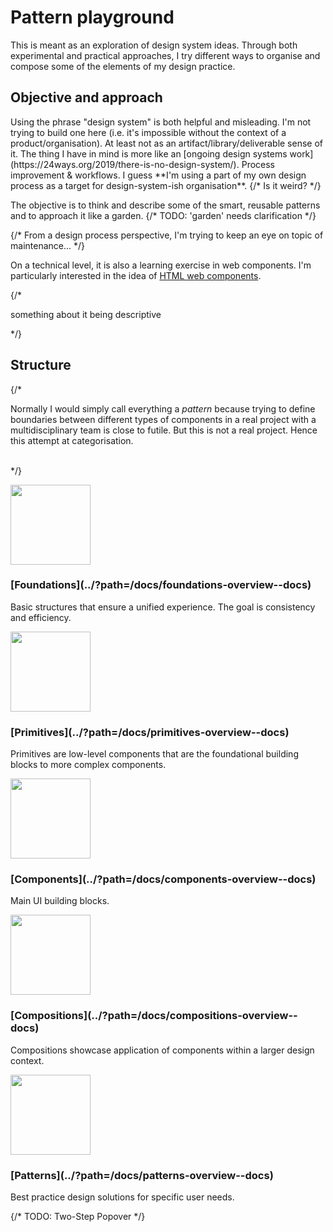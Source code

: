 
<Meta title="Introduction" />
<h1>Pattern playground</h1>
<p class="lead">This is meant as an exploration of design system ideas. Through both experimental and practical approaches, I try different ways to organise and compose some of the elements of my design practice.</p>

<h2>Objective and approach</h2>
Using the phrase "design system" is both helpful and misleading. I'm not trying to build one here (i.e. it's impossible without the context of a product/organisation). At least not as an artifact/library/deliverable sense of it.
The thing I have in mind is more like an [ongoing design systems work](https://24ways.org/2019/there-is-no-design-system/). Process improvement & workflows. I guess **I'm using a part of my own design process as a target for design-system-ish organisation**.
{/* Is it weird? */}

The objective is to think and describe some of the smart, reusable patterns and to approach it like a garden.
{/* TODO: 'garden' needs clarification */}

{/* From a design process perspective, I'm trying to keep an eye on topic of maintenance... */}

On a technical level, it is also a learning exercise in web components. I'm particularly interested in the idea of [HTML web components](https://adactio.com/journal/20618).

{/* <p>something about it being descriptive</p> */}
<br />

<h2>Structure</h2>

{/* <p>Normally I would simply call everything a *pattern* because trying to define boundaries between different types of components in a real project with a multidisciplinary team is close to futile. But this is not a real project. Hence this attempt at categorisation.</p>

<br /> */}



<section class="layout-grid">

  <article>
    <img width="128px" src="./src/assets/foundations.png" />
    <h3>[Foundations](../?path=/docs/foundations-overview--docs)</h3>
    <p>Basic structures that ensure a unified experience. The goal is consistency and efficiency.</p>
  </article>

  <article>
    <img width="128px" src="./src/assets/primitives.png" />
    <h3>[Primitives](../?path=/docs/primitives-overview--docs)</h3>
    <p>Primitives are low-level components that are the foundational building blocks to more complex components.</p>
  </article>

  <article>
    <img width="128px" src="./src/assets/components.png" />
    <h3>[Components](../?path=/docs/components-overview--docs)</h3>
    <p>Main UI building blocks.</p>
  </article>

  <article>
    <img width="128px" src="./src/assets/compositions.png" />
    <h3>[Compositions](../?path=/docs/compositions-overview--docs)</h3>
    <p>Compositions showcase application of components within a larger design context.</p>
  </article>

  <article>
    <img width="128px" src="./src/assets/patterns.png" />
    <h3>[Patterns](../?path=/docs/patterns-overview--docs)</h3>
    <p>Best practice design solutions for specific user needs.</p>
  </article>
  {/* TODO: Two-Step Popover */}

</section>